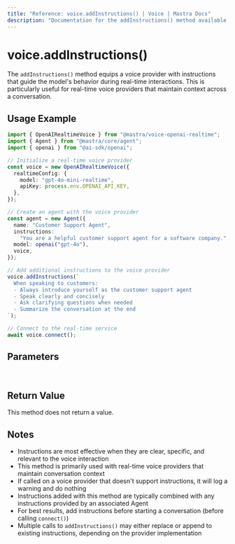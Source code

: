 ```yaml
---
title: "Reference: voice.addInstructions() | Voice | Mastra Docs"
description: "Documentation for the addInstructions() method available in voice providers, which adds instructions to guide the voice model's behavior."
---
```


# voice.addInstructions()

The `addInstructions()` method equips a voice provider with instructions that guide the model's behavior during real-time interactions. This is particularly useful for real-time voice providers that maintain context across a conversation.

## Usage Example

```typescript
import { OpenAIRealtimeVoice } from "@mastra/voice-openai-realtime";
import { Agent } from "@mastra/core/agent";
import { openai } from "@ai-sdk/openai";

// Initialize a real-time voice provider
const voice = new OpenAIRealtimeVoice({
  realtimeConfig: {
    model: "gpt-4o-mini-realtime",
    apiKey: process.env.OPENAI_API_KEY,
  },
});

// Create an agent with the voice provider
const agent = new Agent({
  name: "Customer Support Agent",
  instructions:
    "You are a helpful customer support agent for a software company.",
  model: openai("gpt-4o"),
  voice,
});

// Add additional instructions to the voice provider
voice.addInstructions(`
  When speaking to customers:
  - Always introduce yourself as the customer support agent
  - Speak clearly and concisely
  - Ask clarifying questions when needed
  - Summarize the conversation at the end
`);

// Connect to the real-time service
await voice.connect();
```

## Parameters

<br />
<PropertiesTable
  content={[
    {
      name: "instructions",
      type: "string",
      description: "Instructions to guide the voice model's behavior",
      isOptional: false,
    },
  ]}
/>

## Return Value

This method does not return a value.

## Notes

- Instructions are most effective when they are clear, specific, and relevant to the voice interaction
- This method is primarily used with real-time voice providers that maintain conversation context
- If called on a voice provider that doesn't support instructions, it will log a warning and do nothing
- Instructions added with this method are typically combined with any instructions provided by an associated Agent
- For best results, add instructions before starting a conversation (before calling `connect()`)
- Multiple calls to `addInstructions()` may either replace or append to existing instructions, depending on the provider implementation
